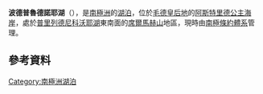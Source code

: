 {{coord|70|45|S|11|37|E|display=title}}

'''波德普魯德諾耶湖'''（{{lang-en|Podprudnoye Lake}}），是[[南極洲|南極洲]]的[[湖泊|湖泊]]，位於[[毛德皇后地|毛德皇后地]]的[[阿斯特里德公主海岸|阿斯特里德公主海岸]]，處於[[普里列德尼科沃耶湖|普里列德尼科沃耶湖]]東南面的[[席爾馬赫山|席爾馬赫山]]地區，現時由[[南極條約體系|南極條約體系]]管理。

==參考資料==
{{usgs-gazetteer}}

{{Antarctica-geo-stub}}
[[Category:南極洲湖泊|Category:南極洲湖泊]]